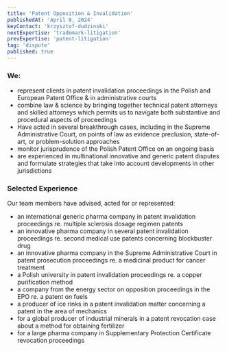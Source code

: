```yaml
---
title: 'Patent Opposition & Invalidation'
publishedAt: 'April 8, 2024'
keyContact: 'krzysztof-dudzinski'
nextExpertise: 'trademark-litigation'
prevExpertise: 'patent-litigation'
tag: 'dispute'
published: true
---
```


### We:

- represent clients in patent invalidation proceedings in the Polish and European Patent Office & in administrative courts
- combine law & science by bringing together technical patent attorneys and skilled attorneys which permits us to navigate both substantive and procedural aspects of proceedings
- Have acted in several breakthrough cases, including in the Supreme Administrative Court, on points of law as evidence preclusion, state-of-art, or problem-solution approaches
- monitor jurisprudence of the Polish Patent Office on an ongoing basis
- are experienced in multinational innovative and generic patent disputes and formulate strategies that take into account developments in other jurisdictions

### Selected Experience

Our team members have advised, acted for or represented:

- an international generic pharma company in patent invalidation proceedings re. multiple sclerosis dosage regimen patents
- an innovative pharma company in several patent invalidation proceedings re. second medical use patents concerning blockbuster drug
- an innovative pharma company in the Supreme Administrative Court in patent prosecution proceedings re. a medicinal product for cancer treatment
- a Polish university in patent invalidation proceedings re. a copper purification method
- a company from the energy sector on opposition proceedings in the EPO re. a patent on fuels
- a producer of ice rinks in a patent invalidation matter concerning a patent in the area of mechanics
- for a global producer of industrial minerals in a patent revocation case about a method for obtaining fertilizer
- for a large pharma company in Supplementary Protection Certificate revocation proceedings
